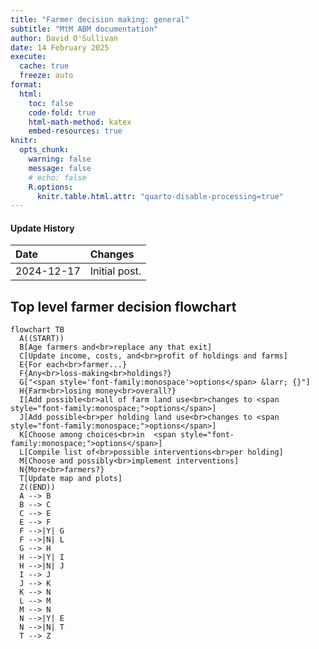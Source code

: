 ```yaml
---
title: "Farmer decision making: general"
subtitle: "MtM ABM documentation"
author: David O'Sullivan
date: 14 February 2025
execute: 
  cache: true
  freeze: auto
format:
  html:
    toc: false
    code-fold: true
    html-math-method: katex
    embed-resources: true
knitr:
  opts_chunk: 
    warning: false
    message: false
    # echo: false
    R.options: 
      knitr.table.html.attr: "quarto-disable-processing=true"
---
```


::: {.callout-note collapse="true"}
#### Update History

| Date       | Changes
|:-          |:--
| 2024-12-17 | Initial post.                       

:::

## Top level farmer decision flowchart
```mermaid
flowchart TB
  A((START))
  B[Age farmers and<br>replace any that exit]
  C[Update income, costs, and<br>profit of holdings and farms]
  E{For each<br>farmer...}
  F{Any<br>loss-making<br>holdings?}
  G["<span style='font-family:monospace'>options</span> &larr; {}"]
  H{Farm<br>losing money<br>overall?}
  I[Add possible<br>all of farm land use<br>changes to <span style="font-family:monospace;">options</span>]
  J[Add possible<br>per holding land use<br>changes to <span style="font-family:monospace;">options</span>]
  K[Choose among choices<br>in  <span style="font-family:monospace;">options</span>]
  L[Compile list of<br>possible interventions<br>per holding]
  M[Choose and possibly<br>implement interventions]
  N{More<br>farmers?}
  T[Update map and plots]
  Z((END))
  A --> B
  B --> C
  C --> E
  E --> F
  F -->|Y| G
  F -->|N| L
  G --> H
  H -->|Y| I
  H -->|N| J
  I --> J
  J --> K
  K --> N
  L --> M
  M --> N
  N -->|Y| E
  N -->|N| T
  T --> Z
```

